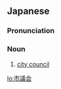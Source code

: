 ==Japanese==
{{ja-kanjitab|し|ぎ|かい|yomi=o}}

===Pronunciation===
{{ja-pron|しぎかい|y=o}}

===Noun===
{{ja-noun|しぎかい}}

# [[city council]]

[[lo:市議会]]